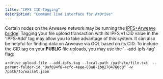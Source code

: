 ```yaml
---
title: "IPFS CID Tagging"
description: "Command line interface for ArDrive"
---
```


Certain nodes on the Arweave network may be running the [IPFS+Arweave bridge](https://arweave.medium.com/arweave-ipfs-persistence-for-the-interplanetary-file-system-9f12981c36c3). Tagging your file upload transaction with its IPFS v1 CID value in the 'IPFS-Add' tag may allow you to take advantage of this system. It can also be helpful for finding data on Arweave via GQL based on its CID. To include the CID tag on your **PUBLIC** file uploads, you may use the '--add-ipfs-tag' flag:

```shell
ardrive upload-file --add-ipfs-tag --local-path /path/to/file.txt  --parent-folder-id "9af694f6-4cfc-4eee-88a8-1b02704760c0" -w /path/to/wallet.json
```